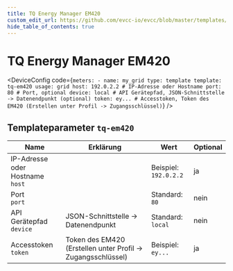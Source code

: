 ```yaml
---
title: TQ Energy Manager EM420
custom_edit_url: https://github.com/evcc-io/evcc/blob/master/templates/definition/meter/tq-em420.yaml
hide_table_of_contents: true
---
```



# TQ Energy Manager EM420

<DeviceFeatures features="" />

<DeviceConfig code={`meters:
    - name: my_grid
      type: template
      template: tq-em420
      usage: grid
      host: 192.0.2.2 # IP-Adresse oder Hostname
      port: 80 # Port, optional
      device: local # API Gerätepfad, JSON-Schnittstelle -> Datenendpunkt (optional)
      token: ey... # Accesstoken, Token des EM420 (Erstellen unter Profil -> Zugangsschlüssel)`}  />

## Templateparameter `tq-em420`

| Name | Erklärung | Wert | Optional |
|-----------|-----------|------|----------|
| IP-Adresse oder Hostname<br/>`host` |  | Beispiel: `192.0.2.2` | ja |
| Port<br/>`port` |  | Standard: `80` | nein |
| API Gerätepfad<br/>`device` | JSON-Schnittstelle -&gt; Datenendpunkt | Standard: `local` | nein |
| Accesstoken<br/>`token` | Token des EM420 (Erstellen unter Profil -&gt; Zugangsschlüssel) | Beispiel: `ey...` | ja |

